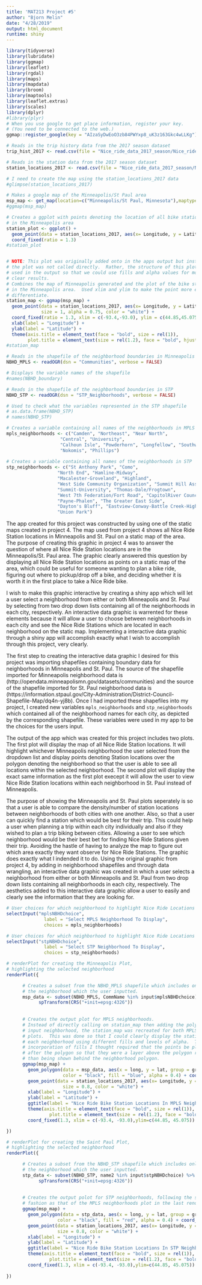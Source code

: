 ```yaml
---
title: 'MAT213 Project #5'
author: "Bjorn Melin"
date: "4/28/2019"
output: html_document
runtime: shiny
---
```


```r
library(tidyverse)
library(lubridate)
library(ggmap)
library(leaflet)
library(rgdal)
library(maps)
library(mapdata)
library(broom)
library(maptools)
library(leaflet.extras)
library(scales)
library(dplyr)
#library(plyr)
# When you use google to get place information, register your key.  
# (You need to be connected to the web.)
ggmap::register_google(key = "AIzaSyDwEoO3zb84PWYxp8_uK3z163Gkc4wLLKg")

# Reads in the trip history data from the 2017 season dataset
trip_hist_2017 <- read.csv(file = "Nice_ride_data_2017_season/Nice_ride_trip_history_2017_season.csv")

# Reads in the station data from the 2017 season dataset
station_locations_2017 <- read.csv(file = "Nice_ride_data_2017_season/Nice_Ride_2017_Station_Locations.csv")
```




```r
# I need to create the map using the station_locations_2017 data
#glimpse(station_locations_2017)

# Makes a google map of the Minneapolis/St Paul area
msp_map <- get_map(location=c("Minneapolis/St Paul, Minnesota"),maptype = "roadmap",zoom=11)
#ggmap(msp_map)

# Creates a ggplot with points denoting the location of all bike stations
# in the Minneapolis area
station_plot <- ggplot() +
  geom_point(data = station_locations_2017, aes(x= Longitude, y = Latitude)) +
  coord_fixed(ratio = 1.3)
#station_plot


# NOTE: This plot was originally added onto in the apps output but instead,
# the plot was not called directly.  Rather, the structure of this plot was 
# used in the output so that we could use fills and alpha values for more 
# clear results.
# Combines the map of Minneapolis generated and the plot of the bike stations
# in the Minneapolis area.  Used xlim and ylim to make the point more easy to
# differentiate.
station_map <- ggmap(msp_map) +
  geom_point(data = station_locations_2017, aes(x= Longitude, y = Latitude), 
             size = 1, alpha = 0.75, color = "white") +
  coord_fixed(ratio = 1.3, xlim = c(-93.4,-93.0), ylim = c(44.85,45.075)) +
  xlab(label = "Longitude") + 
  ylab(label = "Latitude") +
  theme(axis.title = element_text(face = "bold", size = rel(1)),
        plot.title = element_text(size = rel(1.2), face = "bold", hjust = 0.5))
#station_map
```



```r
# Reads in the shapefile of the neighborhood boundaries in Minneapolis 
NBHD_MPLS <- readOGR(dsn = "Communities", verbose = FALSE)

# Displays the variable names of the shapefile
#names(NBHD_boundary)

# Reads in the shapefile of the neighborhood boundaries in STP
NBHD_STP <- readOGR(dsn = "STP_Neighborhoods", verbose = FALSE)

# Used to check what the variables represented in the STP shapefile
# as.data.frame(NBHD_STP)
# names(NBHD_STP)
```


```r
# Creates a variable containing all names of the neighborhoods in MPLS
mpls_neighborhoods <- c("Camden", "Northeast", "Near North",
                    "Central", "University",
                    "Calhoun Isle", "Powderhorn", "Longfellow", "Southwest", 
                    "Nokomis", "Phillips")
  
# Creates a variable containing all names of the neighborhoods in STP
stp_neighborhoods <- c("St Anthony Park", "Como", 
                   "North End", "Hamline-Midway",
                   "Macalester-Groveland", "Highland", 
                   "West Side Community Organization", "Summit Hill Association",
                   "Summit-University", "Thomas-Dale/Frogtown", 
                   "West 7th Federation/Fort Road", "CapitolRiver Council",
                   "Payne-Phalen", "The Greater East Side",
                   "Dayton's Bluff", "Eastview-Conway-Battle Creek-Highwood Hills",
                   "Union Park")
```


The app created for this project was constructed by using one of the static maps created in project 4.  The map used from project 4 shows all Nice Ride Station locations in Minneapolis and St. Paul on a static map of the area.  The purpose of creating this graphic in project 4 was to answer the question of where all Nice Ride Station locations are in the Minneapolis/St. Paul area.  The graphic clearly answered this question by displaying all Nice Ride Station locations as points on a static map of the area, which could be useful for someone wanting to plan a bike ride, figuring out where to pickup/drop off a bike, and deciding whether it is worth it in the first place to take a Nice Ride bike.

I wish to make this graphic interactive by creating a shiny app which will let a user select a neighborhood from either or both Minneapolis and St. Paul by selecting from two drop down lists containing all of the neighborhoods in each city, respectively.  An interactive data graphic is warrented for these elements because it will allow a user to choose between neighborhoods in each city and see the Nice Ride Stations which are located in each neighborhood on the static map.  Implementing a interactive data graphic through a shiny app will accomplish exactly what I wish to accomplish through this project, very clearly.

The first step to creating the interactive data graphic I desired for this project was importing shapefiles containing boundary data for neighborhoods in Minneapolis and St. Paul.  The source of the shapefile imported for Minneapolis neighborhood data is (http://opendata.minneapolismn.gov/datasets/communities) and the source of the shapefile imported for St. Paul neighborhood data is (https://information.stpaul.gov/City-Administration/District-Council-Shapefile-Map/dq4n-yj8b).  Once I had imported these shapefiles into my project, I created new variables `mpls_neighborhoods` and `stp_neighborhoods` which contained all of the neighborhood names for each city, as depicted by the corresponding shapefile.  These variables were used in my app to be the choices for the users input.

The output of the app which was created for this project includes two plots.  The first plot will display the map of all Nice Ride Station locations.  It will highlight whichever Minneapolis neighborhood the user selected from the dropdown list and display points denoting Station locations over the polygon denoting the neighborhood so that the user is able to see all locations within the selected neighborhood.  The second plot will display the exact same information as the first plot execept it will allow the user to view Nice Ride Station locations within each neighborhood in St. Paul instead of Minneapolis.

The purpose of showing the Minneapolis and St. Paul plots seperately is so that a user is able to compare the density/number of station locations between neighborhoods of both cities with one another.  Also, so that a user can quickly find a station which would be best for their trip.  This could help a user when planning a trip within each city individually and also if they wished to plan a trip biking between cities.  Allowing a user to see which neighborhood would be their best bet for finding Nice Ride Stations given their trip.  Avoiding the hastle of having to analyze the map to figure out which area exactly they want observe for Nice Ride Stations.  The graphic does exactly what I indended it to do.  Using the original graphic from project 4, by adding in neighborhood shapefiles and through data wrangling, an interactive data graphic was created in which a user selects a neighborhood from either or both Minneapolis and St. Paul from two drop down lists containing all neighborhoods in each city, respectively.  The aesthetics added to this interactive data graphic allow a user to easily and clearly see the information that they are looking for.


```r
# User choices for which neighborhood to highlight Nice Ride Locations in (MPLS)
selectInput("mplsNBHDchoice",
              label = "Select MPLS Neighborhood To Display",
              choices = mpls_neighborhoods)

# User choices for which neighborhood to highlight Nice Ride Locations in (STP)
selectInput("stpNBHDchoice",
              label = "Select STP Neighborhood To Display",
              choices = stp_neighborhoods)

```



```r
# renderPlot for creating the Minneapolis Plot, 
# highlighting the selected neighborhood
renderPlot({

      # Creates a subset from the NBHD_MPLS shapefile which includes only the 
      # the neighborhood which the user inputted.
      msp_data <- subset(NBHD_MPLS, CommName %in% input$mplsNBHDchoice) %>% 
            spTransform(CRS("+init=epsg:4326"))
         
      
      # Creates the output plot for MPLS neighborhoods.
      # Instead of directly calling on station_map then adding the polygon for the 
      # input neighborhood, the station_map was recreated for both MPLS and STP
      # plots.  This was done so that I could clearly display the stations in 
      # each neighborhood using different fills and levels of alpha.  The best
      # incorporation of fills I thought required that the points be plotted 
      # after the polygon so that they were a layer above the polygon rather 
      # than being shown behind the neighborhood polygon.
      ggmap(msp_map) +
        geom_polygon(data = msp_data, aes(x = long, y = lat, group = group),
                     color = "black", fill = "blue", alpha = 0.4) + coord_fixed(1.3) +
        geom_point(data = station_locations_2017, aes(x= Longitude, y = Latitude), 
                     size = 0.8, color = "white") +
        xlab(label = "Longitude") + 
        ylab(label = "Latitude") +
        ggtitle(label = "Nice Ride Bike Station Locations In MPLS Neighborhood (2017)") +
        theme(axis.title = element_text(face = "bold", size = rel(1)),
                plot.title = element_text(size = rel(1.2), face = "bold", hjust = 0.5)) +
        coord_fixed(1.3, xlim = c(-93.4, -93.0),ylim=c(44.85, 45.075))

})

# renderPlot for creating the Saint Paul Plot, 
# highlighting the selected neighborhood
renderPlot({

      # Creates a subset from the NBHD_STP shapefile which includes only the 
      # the neighborhood which the user inputted.
      stp_data <- subset(NBHD_STP, name2 %in% input$stpNBHDchoice) %>% 
            spTransform(CRS("+init=epsg:4326"))
         
      
      # Creates the output polot for STP neighborhoods, following the same 
      # fashion as that of the MPLS neighborhoods plot in the last renderPlot.
      ggmap(msp_map) +
        geom_polygon(data = stp_data, aes(x = long, y = lat, group = group),
                   color = "black", fill = "red", alpha = 0.4) + coord_fixed(1.3) +
        geom_point(data = station_locations_2017, aes(x= Longitude, y = Latitude), 
                   size = 0.8, color = "white") +
        xlab(label = "Longitude") + 
        ylab(label = "Latitude") +
        ggtitle(label = "Nice Ride Bike Station Locations In STP Neighborhood (2017)") +
        theme(axis.title = element_text(face = "bold", size = rel(1)),
                plot.title = element_text(size = rel(1.2), face = "bold", hjust = 0.5)) +
        coord_fixed(1.3, xlim = c(-93.4, -93.0),ylim=c(44.85, 45.075))
         
})
```







